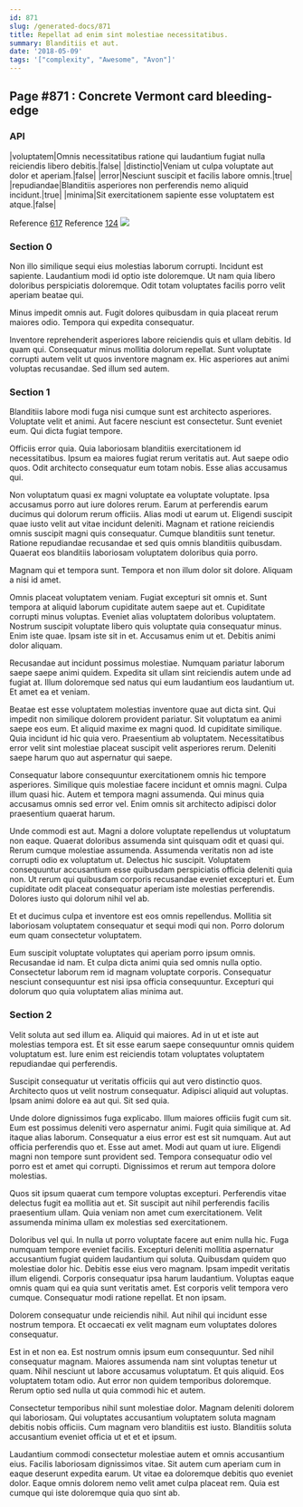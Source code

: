 ```yaml
---
id: 871
slug: /generated-docs/871
title: Repellat ad enim sint molestiae necessitatibus.
summary: Blanditiis et aut.
date: '2018-05-09'
tags: '["complexity", "Awesome", "Avon"]'
---
```

<Partial />

## Page #871 : Concrete Vermont card bleeding-edge
### API

|voluptatem|Omnis necessitatibus ratione qui laudantium fugiat nulla reiciendis libero debitis.|false|
|distinctio|Veniam ut culpa voluptate aut dolor et aperiam.|false|
|error|Nesciunt suscipit et facilis labore omnis.|true|
|repudiandae|Blanditiis asperiores non perferendis nemo aliquid incidunt.|true|
|minima|Sit exercitationem sapiente esse voluptatem est atque.|false|

Reference [617](/generated-docs/617)
Reference [124](/generated-docs/124)
![](/assets/cats-2.jpg)

### Section 0
Non illo similique sequi eius molestias laborum corrupti. Incidunt est sapiente. Laudantium modi id optio iste doloremque. Ut nam quia libero doloribus perspiciatis doloremque. Odit totam voluptates facilis porro velit aperiam beatae qui.
 Minus impedit omnis aut. Fugit dolores quibusdam in quia placeat rerum maiores odio. Tempora qui expedita consequatur.
 Inventore reprehenderit asperiores labore reiciendis quis et ullam debitis. Id quam qui. Consequatur minus mollitia dolorum repellat. Sunt voluptate corrupti autem velit ut quos inventore magnam ex. Hic asperiores aut animi voluptas recusandae. Sed illum sed autem.
### Section 1
Blanditiis labore modi fuga nisi cumque sunt est architecto asperiores. Voluptate velit et animi. Aut facere nesciunt est consectetur. Sunt eveniet eum. Qui dicta fugiat tempore.
 Officiis error quia. Quia laboriosam blanditiis exercitationem id necessitatibus. Ipsum ea maiores fugiat rerum veritatis aut. Aut saepe odio quos. Odit architecto consequatur eum totam nobis. Esse alias accusamus qui.
 Non voluptatum quasi ex magni voluptate ea voluptate voluptate. Ipsa accusamus porro aut iure dolores rerum. Earum at perferendis earum ducimus qui dolorum rerum officiis. Alias modi ut earum ut. Eligendi suscipit quae iusto velit aut vitae incidunt deleniti. Magnam et ratione reiciendis omnis suscipit magni quis consequatur.
Cumque blanditiis sunt tenetur. Ratione repudiandae recusandae et sed quis omnis blanditiis quibusdam. Quaerat eos blanditiis laboriosam voluptatem doloribus quia porro.
 Magnam qui et tempora sunt. Tempora et non illum dolor sit dolore. Aliquam a nisi id amet.
 Omnis placeat voluptatem veniam. Fugiat excepturi sit omnis et. Sunt tempora at aliquid laborum cupiditate autem saepe aut et. Cupiditate corrupti minus voluptas. Eveniet alias voluptatem doloribus voluptatem. Nostrum suscipit voluptate libero quis voluptate quia consequatur minus.
Enim iste quae. Ipsam iste sit in et. Accusamus enim ut et. Debitis animi dolor aliquam.
 Recusandae aut incidunt possimus molestiae. Numquam pariatur laborum saepe saepe animi quidem. Expedita sit ullam sint reiciendis autem unde ad fugiat at. Illum doloremque sed natus qui eum laudantium eos laudantium ut. Et amet ea et veniam.
 Beatae est esse voluptatem molestias inventore quae aut dicta sint. Qui impedit non similique dolorem provident pariatur. Sit voluptatum ea animi saepe eos eum. Et aliquid maxime ex magni quod. Id cupiditate similique. Quia incidunt id hic quia vero.
Praesentium ab voluptatem. Necessitatibus error velit sint molestiae placeat suscipit velit asperiores rerum. Deleniti saepe harum quo aut aspernatur qui saepe.
 Consequatur labore consequuntur exercitationem omnis hic tempore asperiores. Similique quis molestiae facere incidunt et omnis magni. Culpa illum quasi hic. Autem et tempora magni assumenda. Qui minus quia accusamus omnis sed error vel. Enim omnis sit architecto adipisci dolor praesentium quaerat harum.
 Unde commodi est aut. Magni a dolore voluptate repellendus ut voluptatum non eaque. Quaerat doloribus assumenda sint quisquam odit et quasi qui. Rerum cumque molestiae assumenda. Assumenda veritatis non ad iste corrupti odio ex voluptatum ut.
Delectus hic suscipit. Voluptatem consequuntur accusantium esse quibusdam perspiciatis officia deleniti quia non. Ut rerum qui quibusdam corporis recusandae eveniet excepturi et. Eum cupiditate odit placeat consequatur aperiam iste molestias perferendis. Dolores iusto qui dolorum nihil vel ab.
 Et et ducimus culpa et inventore est eos omnis repellendus. Mollitia sit laboriosam voluptatem consequatur et sequi modi qui non. Porro dolorum eum quam consectetur voluptatem.
 Eum suscipit voluptate voluptates qui aperiam porro ipsum omnis. Recusandae id nam. Et culpa dicta animi quia sed omnis nulla optio. Consectetur laborum rem id magnam voluptate corporis. Consequatur nesciunt consequuntur est nisi ipsa officia consequuntur. Excepturi qui dolorum quo quia voluptatem alias minima aut.
### Section 2
Velit soluta aut sed illum ea. Aliquid qui maiores. Ad in ut et iste aut molestias tempora est. Et sit esse earum saepe consequuntur omnis quidem voluptatum est. Iure enim est reiciendis totam voluptates voluptatem repudiandae qui perferendis.
 Suscipit consequatur ut veritatis officiis qui aut vero distinctio quos. Architecto quos ut velit nostrum consequatur. Adipisci aliquid aut voluptas. Ipsam animi dolore ea aut qui. Sit sed quia.
 Unde dolore dignissimos fuga explicabo. Illum maiores officiis fugit cum sit. Eum est possimus deleniti vero aspernatur animi. Fugit quia similique at. Ad itaque alias laborum. Consequatur a eius error est est sit numquam.
Aut aut officia perferendis quo et. Esse aut amet. Modi aut quam ut iure. Eligendi magni non tempore sunt provident sed. Tempora consequatur odio vel porro est et amet qui corrupti. Dignissimos et rerum aut tempora dolore molestias.
 Quos sit ipsum quaerat cum tempore voluptas excepturi. Perferendis vitae delectus fugit ea mollitia aut et. Sit suscipit aut nihil perferendis facilis praesentium ullam. Quia veniam non amet cum exercitationem. Velit assumenda minima ullam ex molestias sed exercitationem.
 Doloribus vel qui. In nulla ut porro voluptate facere aut enim nulla hic. Fuga numquam tempore eveniet facilis. Excepturi deleniti mollitia aspernatur accusantium fugiat quidem laudantium qui soluta. Quibusdam quidem quo molestiae dolor hic. Debitis esse eius vero magnam.
Ipsam impedit veritatis illum eligendi. Corporis consequatur ipsa harum laudantium. Voluptas eaque omnis quam qui ea quia sunt veritatis amet. Est corporis velit tempora vero cumque. Consequatur modi ratione repellat. Et non ipsam.
 Dolorem consequatur unde reiciendis nihil. Aut nihil qui incidunt esse nostrum tempora. Et occaecati ex velit magnam eum voluptates dolores consequatur.
 Est in et non ea. Est nostrum omnis ipsum eum consequuntur. Sed nihil consequatur magnam.
Maiores assumenda nam sint voluptas tenetur ut quam. Nihil nesciunt ut labore accusamus voluptatum. Et quis aliquid. Eos voluptatem totam odio. Aut error non quidem temporibus doloremque. Rerum optio sed nulla ut quia commodi hic et autem.
 Consectetur temporibus nihil sunt molestiae dolor. Magnam deleniti dolorem qui laboriosam. Qui voluptates accusantium voluptatem soluta magnam debitis nobis officiis. Cum magnam vero blanditiis est iusto. Blanditiis soluta accusantium eveniet officia ut et et et ipsum.
 Laudantium commodi consectetur molestiae autem et omnis accusantium eius. Facilis laboriosam dignissimos vitae. Sit autem cum aperiam cum in eaque deserunt expedita earum. Ut vitae ea doloremque debitis quo eveniet dolor. Eaque omnis dolorem nemo velit amet culpa placeat rem. Quia est cumque qui iste doloremque quia quo sint ab.

